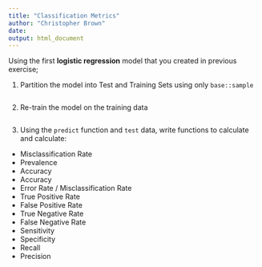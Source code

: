 ---
title: "Classification Metrics"
author: "Christopher Brown"
date: 
output: html_document
---

Using the first **logistic regression** model that you created in previous exercise; 

1. Partition the model into Test and Training Sets using only `base::sample` 

```{r}

```

2. Re-train the model on the training data 

```{r}

```

3. Using the `predict` function and `test` data, write functions to calculate and 
calculate: 

* Misclassification Rate
* Prevalence 
* Accuracy
* Accuracy
* Error Rate / Misclassification Rate
* True Positive Rate  
* False Positive Rate
* True Negative Rate  
* False Negative Rate 
* Sensitivity 
* Specificity 
* Recall 
* Precision

```{r, echo=FALSE}


```
